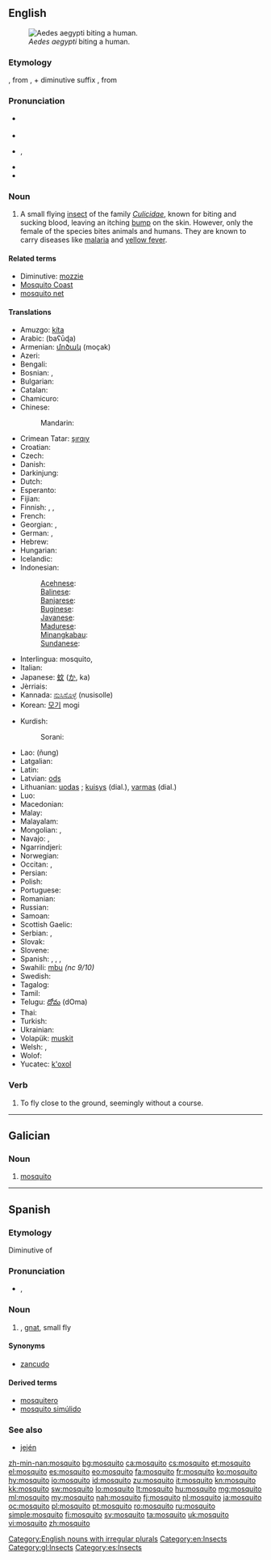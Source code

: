 {{also|Mosquito}}
==English==
{{wikipedia}}

[[Image:Aedes_aegypti_biting_human.jpg|thumb|right|''Aedes aegypti'' biting a human.]]

===Etymology===
{{etyl|es}} {{term|mosquito|lang=es||small fly}}, from {{term|mosca|lang=es||fly}}, + diminutive suffix {{term|-ito|lang=es}}, from {{etyl|la}} {{term|musca|lang=la}}

===Pronunciation===
* {{a|Canada|US}} {{IPA|/məˈski.toʊ/}}
* {{audio|en-us-mosquito.ogg|Audio (US)}}
* {{a|RP}} {{IPA|/mɒsˈkiː.təʊ/}}, {{X-SAMPA|/mQs"ki:.t@U/}}
* {{audio|en-uk-mosquito.ogg|Audio (UK)}}
* {{rhymes|iːtəʊ}}

===Noun===
{{en-noun|pl2=mosquitoes}}

# A small flying [[insect]] of the family ''[[Culicidae]]'', known for biting and sucking blood, leaving an itching [[bump]] on the skin. However, only the female of the species bites animals and humans. They are known to carry diseases like [[malaria]] and [[yellow fever]].

====Related terms====
* Diminutive: [[mozzie]] {{qualifier|Australia|UK}}
* [[Mosquito Coast]]
* [[mosquito net]]

====Translations====
{{trans-top|small flying insect of the family ''Culcidae'', known for biting and sucking blood}}
* Amuzgo: [[kíta]]
* Arabic: {{Arab|[[بعوضة]]}} (baʕūɖa) {{f}}
* Armenian: [[մոծակ]] (moçak)
* Azeri: {{t|az|ağcaqanad|xs=Azeri}}
* Bengali: {{tø|bn|মশা|tr=maśā|sc=Beng}}
* Bosnian: {{t-|bs|komarac|m}}, {{t-|bs|komarica|f}}
* Bulgarian: {{t+|bg|комар|m|tr=komar}}
* Catalan: {{t+|ca|mosquit|m}}
* Chamicuro: {{tø|ccc|ayno}}
* Chinese:
*: Mandarin: {{t-|cmn|蚊子|tr=wénzi|sc=Hani}}
* Crimean Tatar: [[şırqıy]]
* Croatian: {{t-|hr|komarac|m}}
* Czech: {{t+|cs|komár|m}}
* Danish: {{t-|da|myg|c}}
* Darkinjung: {{tø|aus-dar|dyuping}}
* Dutch: {{t+|nl|mug|f}}
* Esperanto: {{t-|eo|kulo|xs=Esperanto}}
* Fijian: {{t|fj|namu}}
* Finnish: {{t+|fi|hyttynen}}, {{t+|fi|sääski}}, {{t+|fi|moskiitto}}
* French: {{t+|fr|moustique|m}}
* Georgian: {{t|ka|კოღო|tr=koğo|sc=Geor|xs=Georgian}}, {{t|ka|ქინქლი|tr=kinkli|sc=Geor}}
* German: {{t+|de|Mücke|f}}, {{t+|de|Moskito|m}}
* Hebrew: {{t-|he|יתוש|m|tr=yatûsh}}
* Hungarian: {{t+|hu|szúnyog}}
* Icelandic: {{t+|is|moskítófluga|f}}
* Indonesian: {{t+|id|nyamuk|xs=Indonesian}}
*: [[Acehnese]]: {{tø|ace|jamok }}
*: [[Balinese]]: {{tø|ban|legu }}
*: [[Banjarese]]: {{tø|bjn|ñamuk }}
*: [[Buginese]]: {{tø|bug|namoʔ }}
*: [[Javanese]]: {{t|jv|lemut }}
*: [[Madurese]]: {{tø|mad|reŋŋeʔ }}
*: [[Minangkabau]]: {{tø|min|ranŋiʔ }}
*: [[Sundanese]]: {{t|su|reungit }}
* Interlingua: mosquito, {{t|ia|culice|xs=Interlingua}}
* Italian: {{t+|it|zanzara|f}}
* Japanese: [[蚊]] ([[か]], ka)
* Jèrriais: {{tø|roa-jer|moustique|f}}
* Kannada: [[ನುಸಿಸೊಳ್ಳೆ]] (nusisolle)
* Korean: [[모기]] mogi
{{trans-mid}}
* Kurdish:
*: Sorani: {{ku-Arab|[[مێشوله‌]]}}
* Lao: {{Laoo|[[ຍຸງ]]}} (ñung)
* Latgalian: {{tø|ltg|ūds|m}}
* Latin: {{t-|la|culex|m}}
* Latvian: [[ods]] {{g|lv}}
* Lithuanian: [[uodas]] {{m}}; [[kuisys]] {{m}} (dial.), [[varmas]] {{m}} (dial.)
* Luo: {{tø|luo|suna}}
* Macedonian: {{t-|mk|комарец|m|tr=kómarec}}
* Malay: {{t|ms|nyamuk}}
* Malayalam: {{t|ml|കൊതുക്‌|sc=Mlym|xs=Malayalam}}
* Mongolian: {{t-|mn|шумуул|tr=şumuul|sc=Cyrl|xs=Mongolian}}, {{t-|mn|дэлэнч|tr=delenç|sc=Cyrl|xs=Mongolian}}
* Navajo: {{tø|nv|tsʼíʼii daʼaneezíʼ}}, {{tø|nv|tsʼíʼii}}
* Ngarrindjeri: {{tø|nay|muruli}}
* Norwegian: {{t+|no|mygg|m}}
* Occitan: {{t+|oc|moissal|m|xs=Occitan}}, {{t+|oc|mosquilh|m|xs=Occitan}}
* Persian: {{t-|fa|پشه|tr=pashe|xs=Persian}}
* Polish: {{t+|pl|komar|m}}
* Portuguese: {{t+|pt|mosquito|m}}
* Romanian: {{t+|ro|țânțar}}
* Russian: {{t|ru|москит|tr=moskít|m}}
* Samoan: {{t|sm|namu}}
* Scottish Gaelic: {{t|gd|mosgìoto|m}}
* Serbian: {{t-|sr|komarac|m}}, {{t-|sr|komarica|f}}
* Slovak: {{t-|sk|komár|m}}
* Slovene: {{t+|sl|komar|m}}
* Spanish: {{t+|es|mosquito|m}}, {{t-|es|mosco|m}} {{qualifier|Mexico}}, {{t+|es|plaga|f}} {{qualifier|Venezuela}}, {{t+|es|zancudo|m}} {{qualifier|Central America|Colombia|Mexico|Peru|Venezuelan standard usage}}
* Swahili: [[mbu]] ''(nc 9/10)''
* Swedish: {{t+|sv|mygga|c}}
* Tagalog: {{t|tl|lamok|xs=Tagalog}}
* Tamil: {{t|ta|கொசு|xs=Tamil}}
* Telugu: [[దోమ]] (dOma)
* Thai: {{t|th|ยุง|tr=yung}}
* Turkish: {{t+|tr|sivrisinek}}
* Ukrainian: {{t+|uk|комар|m|xs=Ukrainian}}
* Volapük: [[muskit]]
* Welsh: {{t|cy|mosgito|m|xs=Welsh}}, {{t|cy|mosgitos|p|xs=Welsh}}
* Wolof: {{t|wo|yoo|alt=yoo wi}}
* Yucatec: [[k'oxol]]
{{trans-bottom}}

===Verb===
{{en-verb}}

# To fly close to the ground, seemingly without a course.

[[Category:English nouns with irregular plurals]]
[[Category:en:Insects]]

----

==Galician==

===Noun===
{{gl-noun|m}}

# [[#English|mosquito]]

[[Category:gl:Insects]]

----

==Spanish==

===Etymology===
Diminutive of {{term|mosca|lang=es}}

===Pronunciation===
* {{IPA|lang=es|/mosˈkito/}}, {{X-SAMPA|lang=es|/mos'kito/}}

===Noun===
{{es-noun|m}}

# {{l|en|mosquito}}, [[gnat]], small fly

====Synonyms====
* [[zancudo]] {{m}}

====Derived terms====
* [[mosquitero]]
* [[mosquito simúlido]]

===See also===
* [[jején]] {{m}}

[[Category:es:Insects]]

[[zh-min-nan:mosquito]]
[[bg:mosquito]]
[[ca:mosquito]]
[[cs:mosquito]]
[[et:mosquito]]
[[el:mosquito]]
[[es:mosquito]]
[[eo:mosquito]]
[[fa:mosquito]]
[[fr:mosquito]]
[[ko:mosquito]]
[[hy:mosquito]]
[[io:mosquito]]
[[id:mosquito]]
[[zu:mosquito]]
[[it:mosquito]]
[[kn:mosquito]]
[[kk:mosquito]]
[[sw:mosquito]]
[[lo:mosquito]]
[[lt:mosquito]]
[[hu:mosquito]]
[[mg:mosquito]]
[[ml:mosquito]]
[[my:mosquito]]
[[nah:mosquito]]
[[fj:mosquito]]
[[nl:mosquito]]
[[ja:mosquito]]
[[oc:mosquito]]
[[pl:mosquito]]
[[pt:mosquito]]
[[ro:mosquito]]
[[ru:mosquito]]
[[simple:mosquito]]
[[fi:mosquito]]
[[sv:mosquito]]
[[ta:mosquito]]
[[uk:mosquito]]
[[vi:mosquito]]
[[zh:mosquito]]